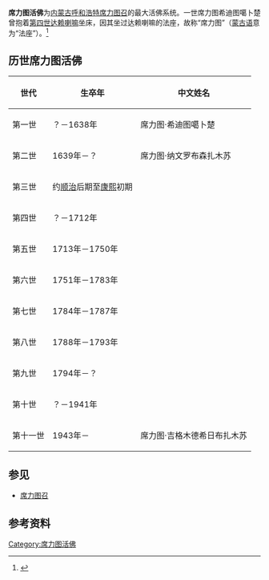 '''席力图活佛'''为[[内蒙古|内蒙古]][[呼和浩特|呼和浩特]][[席力图召|席力图召]]的最大活佛系统。一世席力图希迪图噶卜楚曾抱着[[第四世达赖喇嘛·云丹嘉措|第四世达赖喇嘛]]坐床，因其坐过达赖喇嘛的法座，故称“席力图”（[[蒙古语|蒙古语]]意为“法座”）。<ref>{{cite book|title=《活佛转世》|author=蔡志纯、黄颢|publisher=中国社会科学出版社}}</ref>

== 历世席力图活佛 ==
{| class="wikitable" 
|- 
! 世代
! 生卒年
! 中文姓名
|-
| 第一世
| ？－1638年
| 席力图·希迪图噶卜楚
|-
| 第二世
| 1639年－？
| 席力图·纳文罗布森扎木苏
|-
| 第三世
| 约[[顺治|顺治]]后期至[[康熙|康熙]]初期
|
|-
| 第四世
| ？－1712年
|
|-
| 第五世
| 1713年－1750年
|
|-
| 第六世
| 1751年－1783年
|
|-
| 第七世
| 1784年－1787年
|
|-
| 第八世
| 1788年－1793年
|
|-
| 第九世
| 1794年－？
|
|-
| 第十世
| ？－1941年
|
|-
| 第十一世
| 1943年－
| 席力图·吉格木德希日布扎木苏
|}

== 参见 ==
* [[席力图召|席力图召]]

== 参考资料 ==
{{reflist}}

{{藏传佛教活佛}}
[[Category:席力图活佛|Category:席力图活佛]]